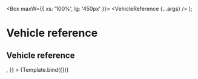 


<Meta
  title="Patterns/Data display/Vehicle reference"
  component={VehicleReference}
/>

  <Box maxW={{ xs: '100%', lg: '450px' }}>
    <VehicleReference {...args} />
  </Box>
);

# Vehicle reference

## Vehicle reference

<Canvas>
  <Story
    name="Vehicle reference"
    args={{
      carTitle: 'AUDI A5 Sportback 3.0 TDI quattro S-tronic (Limousine)',
      price: `CHF 23'900.–`,
      dealerName: `Auto-Center Grenchen AG 2540 Grenchen (SO)`,
      dealerAddress: `2540 Grenchen (SO)`,
      renderImage: <img src="/dummyImage.jpeg" />,
    }}
  >
    {Template.bind({})}
  </Story>
</Canvas>

<ArgsTable story="Vehicle reference" />

